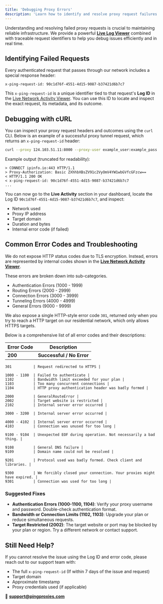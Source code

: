 ```yaml
---
title: 'Debugging Proxy Errors'
description: 'Learn how to identify and resolve proxy request failures using the Live Log Viewer and x-ping-request-id header.'
---
```


Understanding and resolving failed proxy requests is crucial to maintaining reliable infrastructure. We provide a powerful [**Live Log Viewer**](https://dashboard.pingproxies.com/observability/live) combined with traceable request identifiers to help you debug issues efficiently and in real time.

## Identifying Failed Requests

Every authenticated request that passes through our network includes a special response header:

```http
x-ping-request-id: 90c1d76f-4551-4d15-9087-b37421d6b7c7
```

This `x-ping-request-id` is a unique identifier tied to that request's **Log ID** in the [Live Network Activity Viewer](/docs/live-network-activity). You can use this ID to locate and inspect the exact request, its metadata, and its outcome.

## Debugging with cURL

You can inspect your proxy request headers and outcomes using the `curl` CLI. Below is an example of a successful proxy tunnel request, which returns an `x-ping-request-id` header:

```bash
curl --proxy 124.103.51.11:8000 --proxy-user example_user:example_pass --verbose https://ipinfo.io
```

Example output (truncated for readability):

```
> CONNECT ipinfo.io:443 HTTP/1.1
> Proxy-Authorization: Basic ZXhhbXBsZV91c2VyOmV4YW1wbGVfcGFzcw==
< HTTP/1.1 200 OK
< x-ping-request-id: 90c1d76f-4551-4d15-9087-b37421d6b7c7
...
```

You can now go to the **Live Activity** section in your dashboard, locate the Log ID `90c1d76f-4551-4d15-9087-b37421d6b7c7`, and inspect:

- Network used
- Proxy IP address
- Target domain
- Duration and bytes
- Internal error code (if failed)

## Common Error Codes and Troubleshooting
We do not expose HTTP status codes due to TLS encryption. Instead, errors are represented by internal codes shown in the [**Live Network Activity Viewer**](https://dashboard.pingproxies.com/observability/live).


These errors are broken down into sub-categories.

- Authentication Errors (1000 - 1999)
- Routing Errors (2000 - 2999)
- Connection Errors (3000 - 3999)
- Tunneling Errors  (4000 - 4999)
- General Errors (9000 - 9999)

We also expose a single HTTP-style error code `301`, returned only when you try to reach a HTTP target on our residential network, which only allows HTTPS targets.

Below is a comprehensive list of all error codes and their descriptions:

| Error Code | Description |
|------------|-------------|
| **200**        | **Successful / No Error** |

    301          | Request redirected to HTTPS |

    1000 - 1100  | Failed to authenticate |
    1102         | Bandwidth limit exceeded for your plan |
    1103         | Too many concurrent connections |
    1104         | HTTP proxy authentication header was badly formed |

    2000         | GeneralRouteError |
    2002         | Target website is restricted |
    2102         | Internal server error occurred |

    3000 - 3200  | Internal server error occurred |

    4000 - 4102  | Internal server error occurred |
    4103         | Connection was unused for too long |

    9100 - 9104  | Unexpected EOF during operation. Not necessarily a bad thing. |

    9108         | General DNS failure |
    9109         | Domain name could not be resolved |

    9201         | Protocol used was badly formed. Check client and libraries. |

    9300         | We forcibly closed your connection. Your proxies might have expired. |
    9301         | Connection was used for too long |


### Suggested Fixes
- **Authentication Errors (1000-1100, 1104)**: Verify your proxy username and password. Double-check authentication format.
- **Bandwidth or Connection Limits (1102, 1103)**: Upgrade your plan or reduce simultaneous requests.
- **Target Restricted (2002)**: The target website or port may be blocked by your plan or region. Try a different network or contact support.

## Still Need Help?

If you cannot resolve the issue using the Log ID and error code, please reach out to our support team with:

- The full `x-ping-request-id` (If within 7 days of the issue and request)
- Target domain
- Approximate timestamp
- Proxy credentials used (if applicable)

📩 **support@pingproxies.com**
